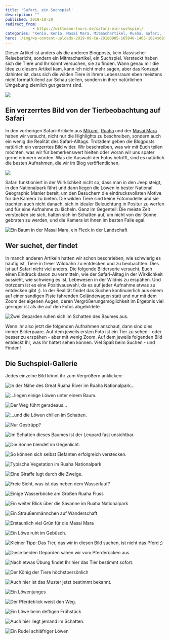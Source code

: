 ```yaml
---
title: 'Safari, ein Suchspiel'
description: ""
published: 2019-10-20
redirect_from: 
            - https://wittmann-tours.de/safari-ein-suchspiel/
categories: "Kenia, Kenia, Masai Mara, Mitmachartikel, Ruaha, Safari, Tansania, Tansania, Versteckspiel"
hero: ./img/wp-content-uploads-2019-09-CW-20180905-165940-1405-1024x683.jpg
---
```

Dieser Artikel ist anders als die anderen Blogposts, kein klassischer Reisebericht, sondern ein Mitmachartikel, ein Suchspiel. Versteckt haben sich die Tiere und Ihr könnt versuchen, sie zu finden. Wann genau mir die Idee zu diesem Artikel kam, kann ich nicht mehr sagen, aber das Konzept dahinter ist, dass sich die wilden Tiere in ihrem Lebensraum eben meistens nicht formatfüllend zur Schau stellen, sondern in ihrer natürlichen Umgebung ziemlich gut getarnt sind.

![](http://wittmann-tours.de/wp-content/uploads/2019/09/CW-20180905-170051-1411-1024x576.jpg)

<!--more-->

## Ein verzerrtes Bild von der Tierbeobachtung auf Safari

In den vorherigen Safari-Artikeln aus [Mikumi](http://wittmann-tours.de/auf-safari-im-mikumi-nationalpark/), [Ruaha](http://wittmann-tours.de/auf-safari-im-ruaha-nationalpark/) und der [Masai Mara](http://wittmann-tours.de/auf-reitsafari-in-der-masai-mara) haben wir versucht, nicht nur die Highlights zu beschreiben, sondern auch ein wenig die Realität des Safari-Alltags. Trotzdem geben die Blogposts natürlich ein verzerrtes Bild wider. Wir beschreiben, was wir mit Euch teilen möchten, was wir für bemerkenswert hielten oder woran wir uns später gerne erinnern würden. Was die Auswahl der Fotos betrifft, sind es natürlich die besten Aufnahmen, die wir im Blog veröffentlichen.

![](./img/wp-content-uploads-2019-09-CW-20180905-165940-1405-1024x683.jpg)

Safari funktioniert in der Wirklichkeit nicht so, dass man in den Jeep steigt, in den Nationalpark fährt und dann liegen die Löwen in bester National Geographic Manier bereit, um den Besuchern die eindrucksvollsten Motive für die Kamera zu bieten. Die wilden Tiere sind keine Fotomodelle und sie trachten auch nicht danach, sich in idealer Beleuchtung in Positur zu werfen und für eine Aufnahme zu lächeln. Ganz im Gegenteil: Die meiste Zeit verstecken sie sich, halten sich im Schatten auf, um nicht von der Sonne gebraten zu werden, und die Kamera ist ihnen im besten Falle egal.

![Ein Baum in der Masai Mara, ein Fleck in der Landschaft](./img/wp-content-uploads-2019-09-CW-20180921-122152-9940-HDR-1024x576.jpg)

## Wer suchet, der findet

In manch anderen Artikeln hatten wir schon beschrieben, wie schwierig es häufig ist, Tiere in freier Wildbahn zu entdecken und zu beobachten. Dies ist auf Safari nicht viel anders. Die folgende Bilderserie versucht, Euch einen Eindruck davon zu vermitteln, wie der Safari-Alltag in der Wirklichkeit aussieht, wie schwierig es ist, Lebewesen in der Wildnis zu erspähen. Und trotzdem ist es eine Positivauswahl, da es auf jeder Aufnahme etwas zu entdecken gibt ;). In der Realität findet das Suchen kontinuierlich aus einem auf einer sandigen Piste fahrenden Geländewagen statt und nur mit dem Zoom der eigenen Augen, deren Vergrößerungsmöglichkeit im Ergebnis viel geringer ist als die auf den Fotos abgebildete.

![Zwei Geparden ruhen sich im Schatten des Baumes aus.](http://wittmann-tours.de/wp-content/uploads/2019/09/CW-20180921-121900-2686-Edit-1024x683.jpg)

Wenn ihr also jetzt die folgenden Aufnahmen anschaut, dann sind dies immer Bilderpaare. Auf dem jeweils ersten Foto ist ein Tier zu sehen - oder besser zu erspähen - aber mit wenig Zoom. Auf dem jeweils folgenden Bild entdeckt Ihr, was Ihr hättet sehen können. Viel Spaß beim Suchen - und Finden!

## Die Suchspiel-Gallerie

Jedes einzelne Bild könnt ihr zum Vergrößern anklicken:

![In der Nähe des Great Ruaha River im Ruaha Nationalpark…](http://wittmann-tours.de/wp-content/uploads/2019/09/CW-20180905-115602-1269-1024x576.jpg)

![...liegen einige Löwen unter einem Baum.](http://wittmann-tours.de/wp-content/uploads/2019/09/CW-20180905-120631-1280-1024x683.jpg)

![Der Weg führt geradeaus...](http://wittmann-tours.de/wp-content/uploads/2019/09/CW-20180906-115212-8808-1024x683.jpg)

![...und die Löwen chillen im Schatten.](http://wittmann-tours.de/wp-content/uploads/2019/09/CW-20180906-115219-1527-1024x683.jpg)

![Nur Gestrüpp?](http://wittmann-tours.de/wp-content/uploads/2019/09/CW-20180906-154857-1652-1024x683.jpg)

![Im Schatten dieses Baumes ist der Leopard fast unsichtbar.](http://wittmann-tours.de/wp-content/uploads/2019/09/CW-20180906-154831-1651-1024x683.jpg)

![Die Sonne blendet im Gegenlicht.](http://wittmann-tours.de/wp-content/uploads/2019/09/CW-20180906-160245-8825-HDR-1024x683.jpg)

![So können sich selbst Elefanten erfolgreich verstecken.](http://wittmann-tours.de/wp-content/uploads/2019/09/CW-20180906-160233-1662-1024x683.jpg)

![Typische Vegetation im Ruaha Nationalpark](http://wittmann-tours.de/wp-content/uploads/2019/09/CW-20180907-111219-8918-1024x683.jpg)

![Eine Giraffe lugt durch die Zweige.](http://wittmann-tours.de/wp-content/uploads/2019/09/CW-20180907-111219-8918-2-1024x683.jpg)

![Freie Sicht, was ist das neben dem Wasserlauf?](http://wittmann-tours.de/wp-content/uploads/2019/09/CW-20180907-160116-1908-1024x683.jpg)

![Einige Wasserböcke am Großen Ruaha Fluss](http://wittmann-tours.de/wp-content/uploads/2019/09/CW-20180907-160201-1909-1024x683.jpg)

![Ein weiter Blick über die Savanne im Ruaha Nationalpark](http://wittmann-tours.de/wp-content/uploads/2019/09/CW-20180907-163151-1937-1024x683.jpg)

![Ein Straußenmännchen auf Wanderschaft](http://wittmann-tours.de/wp-content/uploads/2019/09/CW-20180907-163142-1936-1024x683.jpg)

![Erstaunlich viel Grün für die Masai Mara](http://wittmann-tours.de/wp-content/uploads/2019/09/CW-20180915-173416-9194-1024x683.jpg)

![Ein Löwe ruht im Gebüsch.](http://wittmann-tours.de/wp-content/uploads/2019/09/CW-20180915-173416-9194-2-1024x683.jpg)

![Kleiner Tipp: Das Tier, das wir in diesen Bild suchen, ist nicht das Pferd ;)](http://wittmann-tours.de/wp-content/uploads/2019/09/CW-20180917-092607-9322-1024x683.jpg)

![Diese beiden Geparden sahen wir vom Pferderücken aus.](http://wittmann-tours.de/wp-content/uploads/2019/09/CW-20180917-092658-9328-1024x683.jpg)

![Nach etwas Übung findet Ihr hier das Tier bestimmt sofort.](http://wittmann-tours.de/wp-content/uploads/2019/09/CW-20180918-112923-2522-1024x683.jpg)

![Der König der Tiere höchstpersönlich](http://wittmann-tours.de/wp-content/uploads/2019/09/CW-20180918-113109-2524-1024x683.jpg)

![Auch hier ist das Muster jetzt bestimmt bekannt.](http://wittmann-tours.de/wp-content/uploads/2019/09/CW-20180921-113318-9916-HDR-1024x683.jpg)

![Ein Löwenjunges](http://wittmann-tours.de/wp-content/uploads/2019/09/CW-20180921-113517-2643-1-1024x683.jpg)

![Der Pferdeblick weist den Weg.](http://wittmann-tours.de/wp-content/uploads/2019/09/CW-20180916-083732-9217-1024x683.jpg)

![Ein Löwe beim deftigen Frühstück](http://wittmann-tours.de/wp-content/uploads/2019/09/CW-20180916-083805-9218-1-1024x683.jpg)

![Auch hier liegt jemand im Schatten.](http://wittmann-tours.de/wp-content/uploads/2019/09/CW-20180922-102549-0055-1024x683.jpg)

![Ein Rudel schläfriger Löwen](http://wittmann-tours.de/wp-content/uploads/2019/09/CW-20180922-102540-2793-1024x683.jpg)
